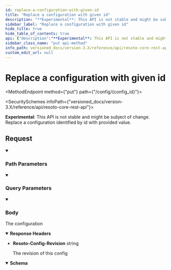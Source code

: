 ```yaml
---
id: replace-a-configuration-with-given-id
title: "Replace a configuration with given id"
description: "**Experimental**: This API is not stable and might be subject of change.<br/>"
sidebar_label: "Replace a configuration with given id"
hide_title: true
hide_table_of_contents: true
api: {"description":"**Experimental**: This API is not stable and might be subject of change.<br/>\nReplace a configuration identified by id with provided value.\n","tags":["config"],"parameters":[{"name":"config_id","required":true,"in":"path","description":"the identifier of the config to get.","schema":{"type":"string"}},{"name":"validate","required":false,"in":"query","description":"This parameter can be used to turn off config validation.\nIn case it is not defined or not set to false, every configuaration value is validated.\n","schema":{"type":"boolean"}},{"name":"dry_run","required":false,"in":"query","description":"This parameter can be used to test if the config could be updated without really changing it.\nIt will perform all validations but not store the new value.\n","schema":{"type":"boolean"}}],"requestBody":{"content":{"application/json":{"schema":{"type":"object","additionalProperties":true}}}},"responses":{"200":{"description":"The configuration","headers":{"Resoto-Config-Revision":{"description":"The revision of this config","schema":{"type":"string"}}},"content":{"application/json":{"schema":{"type":"object","additionalProperties":true}}}}},"method":"put","path":"/config/{config_id}","servers":[{"url":"https://{host}:{port}","variables":{"host":{"default":"localhost"},"port":{"default":"8900"}}}],"jsonRequestBodyExample":{},"info":{"title":"Resoto Core REST API","version":"V1"},"postman":{"name":"Replace a configuration with given id","description":{"content":"**Experimental**: This API is not stable and might be subject of change.<br/>\nReplace a configuration identified by id with provided value.\n","type":"text/plain"},"url":{"path":["config",":config_id"],"host":["{{baseUrl}}"],"query":[{"disabled":false,"description":{"content":"This parameter can be used to turn off config validation.\nIn case it is not defined or not set to false, every configuaration value is validated.\n","type":"text/plain"},"key":"validate","value":""},{"disabled":false,"description":{"content":"This parameter can be used to test if the config could be updated without really changing it.\nIt will perform all validations but not store the new value.\n","type":"text/plain"},"key":"dry_run","value":""}],"variable":[{"disabled":false,"description":{"content":"(Required) the identifier of the config to get.","type":"text/plain"},"type":"any","value":"","key":"config_id"}]},"header":[{"key":"Content-Type","value":"application/json"},{"key":"Accept","value":"application/json"}],"method":"PUT","body":{"mode":"raw","raw":"\"\"","options":{"raw":{"language":"json"}}}}}
sidebar_class_name: "put api-method"
info_path: versioned_docs/version-3.X/reference/api/resoto-core-rest-api
custom_edit_url: null
---
```



<h1 className={"openapi__heading"}>Replace a configuration with given id</h1>

<MethodEndpoint method={"put"} path={"/config/{config_id}"}></MethodEndpoint>

<SecuritySchemes infoPath={"versioned_docs/version-3.X/reference/api/resoto-core-rest-api"}></SecuritySchemes>

**Experimental**: This API is not stable and might be subject of change.<br/> Replace a configuration identified by id with provided value.

## Request

<details style={{"marginBottom":"1rem"}} className={"openapi-markdown__details"} data-collapsed={false} open={true}><summary style={{}}><h3 className={"openapi-markdown__details-summary-header-params"}>Path Parameters</h3></summary><div><ul><ParamsItem className={"paramsItem"} param={{"name":"config_id","required":true,"in":"path","description":"the identifier of the config to get.","schema":{"type":"string"}}}></ParamsItem></ul></div></details><details style={{"marginBottom":"1rem"}} className={"openapi-markdown__details"} data-collapsed={false} open={true}><summary style={{}}><h3 className={"openapi-markdown__details-summary-header-params"}>Query Parameters</h3></summary><div><ul><ParamsItem className={"paramsItem"} param={{"name":"validate","required":false,"in":"query","description":"This parameter can be used to turn off config validation.\nIn case it is not defined or not set to false, every configuaration value is validated.\n","schema":{"type":"boolean"}}}></ParamsItem><ParamsItem className={"paramsItem"} param={{"name":"dry_run","required":false,"in":"query","description":"This parameter can be used to test if the config could be updated without really changing it.\nIt will perform all validations but not store the new value.\n","schema":{"type":"boolean"}}}></ParamsItem></ul></div></details><MimeTabs className={"openapi-tabs__mime"}><TabItem label={"application/json"} value={"application/json-schema"}><details style={{}} className={"openapi-markdown__details mime"} data-collapsed={false} open={true}><summary style={{}} className={"openapi-markdown__details-summary-mime"}><h3 className={"openapi-markdown__details-summary-header-body"}>Body</h3></summary><div style={{"textAlign":"left","marginLeft":"1rem"}}></div><ul style={{"marginLeft":"1rem"}}><SchemaItem name={"property name*"} required={false} schemaName={"any"} qualifierMessage={undefined} schema={{"type":"object","additionalProperties":true}} collapsible={false} discriminator={false}></SchemaItem></ul></details></TabItem></MimeTabs><div><div><ApiTabs><TabItem label={"200"} value={"200"}><div>

The configuration

</div><details style={{"textAlign":"left","marginBottom":"1rem"}} className={"openapi-markdown__details"} data-collaposed={true} open={false}><summary style={{}}><strong>Response Headers</strong></summary><ul style={{"marginLeft":"1rem"}}><li className={"schemaItem"}><summary style={{}}><strong>Resoto-Config-Revision</strong><span style={{"opacity":"0.6"}}> string</span></summary><div><div style={{"marginTop":".5rem","marginBottom":".5rem"}}>

The revision of this config

</div></div></li></ul></details><div><MimeTabs className={"openapi-tabs__mime"} schemaType={"response"}><TabItem label={"application/json"} value={"application/json"}><SchemaTabs className={"openapi-tabs__schema"}><TabItem label={"Schema"} value={"Schema"}><details style={{}} className={"openapi-markdown__details response"} data-collapsed={false} open={true}><summary style={{}} className={"openapi-markdown__details-summary-response"}><strong>Schema</strong></summary><div style={{"textAlign":"left","marginLeft":"1rem"}}></div><ul style={{"marginLeft":"1rem"}}><SchemaItem name={"property name*"} required={false} schemaName={"any"} qualifierMessage={undefined} schema={{"type":"object","additionalProperties":true}} collapsible={false} discriminator={false}></SchemaItem></ul></details></TabItem><TabItem label={"Example (from schema)"} value={"Example (from schema)"}><ResponseSamples responseExample={"{}"} language={"json"}></ResponseSamples></TabItem></SchemaTabs></TabItem></MimeTabs></div></TabItem></ApiTabs></div></div>
